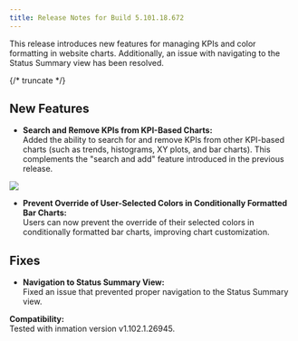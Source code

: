 ```yaml
---
title: Release Notes for Build 5.101.18.672
---
```


This release introduces new features for managing KPIs and color formatting in website charts. Additionally, an issue with navigating to the Status Summary view has been resolved.

{/* truncate */}

## New Features

- **Search and Remove KPIs from KPI-Based Charts:**  
  Added the ability to search for and remove KPIs from other KPI-based charts (such as trends, histograms, XY plots, and bar charts). This complements the "search and add" feature introduced in the previous release.

<Image
src="media/changelog/remove-kpis-with-search.gif"
/>

- **Prevent Override of User-Selected Colors in Conditionally Formatted Bar Charts:**  
  Users can now prevent the override of their selected colors in conditionally formatted bar charts, improving chart customization.

## Fixes

- **Navigation to Status Summary View:**  
  Fixed an issue that prevented proper navigation to the Status Summary view.

**Compatibility:**  
Tested with inmation version v1.102.1.26945.